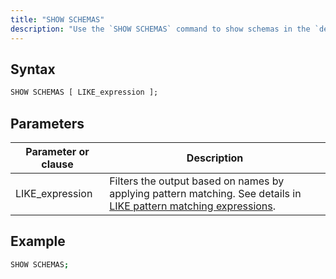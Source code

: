 ```yaml
---
title: "SHOW SCHEMAS"
description: "Use the `SHOW SCHEMAS` command to show schemas in the `dev` database."
---
```



## Syntax

```sql
SHOW SCHEMAS [ LIKE_expression ];
```

## Parameters

| Parameter or clause | Description                                                                                                                                                                               |
| ------------------- | ----------------------------------------------------------------------------------------------------------------------------------------------------------------------------------------- |
| LIKE\_expression    | Filters the output based on names by applying pattern matching. See details in [LIKE pattern matching expressions](/docs/current/sql-function-string/#like-pattern-matching-expressions). |

## Example

```bash
SHOW SCHEMAS;
```
